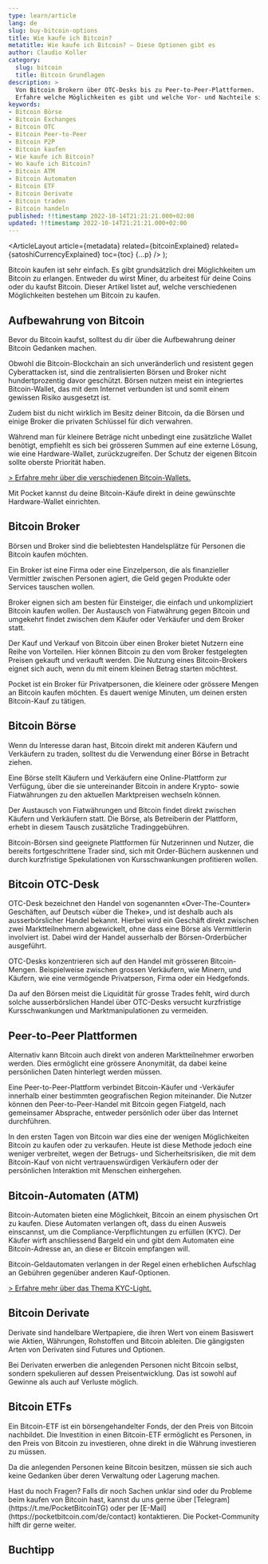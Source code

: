 ```yaml
---
type: learn/article
lang: de
slug: buy-bitcoin-options
title: Wie kaufe ich Bitcoin?
metatitle: Wie kaufe ich Bitcoin? – Diese Optionen gibt es
author: Claudio Koller
category:
  slug: bitcoin
  title: Bitcoin Grundlagen
description: >
  Von Bitcoin Brokern über OTC-Desks bis zu Peer-to-Peer-Plattformen.
  Erfahre welche Möglichkeiten es gibt und welche Vor- und Nachteile sie bieten.
keywords:
- Bitcoin Börse
- Bitcoin Exchanges
- Bitcoin OTC
- Bitcoin Peer-to-Peer
- Bitcoin P2P
- Bitcoin kaufen
- Wie kaufe ich Bitcoin?
- Wo kaufe ich Bitcoin?
- Bitcoin ATM
- Bitcoin Automaten
- Bitcoin ETF
- Bitcoin Derivate
- Bitcoin traden
- Bitcoin handeln
published: !!timestamp 2022-10-14T21:21:21.000+02:00
updated: !!timestamp 2022-10-14T21:21:21.000+02:00
---
```



  <ArticleLayout
    article={metadata}
    related={bitcoinExplained}
    related={satoshiCurrencyExplained}
    toc={toc}
    {...p}
  />
);

Bitcoin kaufen ist sehr einfach. Es gibt grundsätzlich drei Möglichkeiten um Bitcoin zu erlangen. Entweder du wirst Miner, du arbeitest für deine Coins oder du kaufst Bitcoin. Dieser Artikel listet auf, welche verschiedenen Möglichkeiten bestehen um Bitcoin zu kaufen.

## Aufbewahrung von Bitcoin

Bevor du Bitcoin kaufst, solltest du dir über die Aufbewahrung deiner Bitcoin Gedanken machen.

Obwohl die Bitcoin-Blockchain an sich unveränderlich und resistent gegen Cyberattacken ist, sind die zentralisierten Börsen und Broker nicht hundertprozentig davor geschützt. Börsen nutzen meist ein integriertes Bitcoin-Wallet, das mit dem Internet verbunden ist und somit einem gewissen Risiko ausgesetzt ist.

Zudem bist du nicht wirklich im Besitz deiner Bitcoin, da die Börsen und einige Broker die privaten Schlüssel für dich verwahren.

Während man für kleinere Beträge nicht unbedingt eine zusätzliche Wallet benötigt, empfiehlt es sich bei grösseren Summen auf eine externe Lösung, wie eine Hardware-Wallet, zurückzugreifen. Der Schutz der eigenen Bitcoin sollte oberste Priorität haben.

[> Erfahre mehr über die verschiedenen Bitcoin-Wallets.](/learn/bitcoin/bitcoin-wallets-options)

<Callout icon="💾">
  Mit Pocket kannst du deine Bitcoin-Käufe direkt in deine gewünschte Hardware-Wallet einrichten.
</Callout>

## Bitcoin Broker

Börsen und Broker sind die beliebtesten Handelsplätze für Personen die Bitcoin kaufen möchten.

Ein Broker ist eine Firma oder eine Einzelperson, die als finanzieller Vermittler zwischen Personen agiert, die Geld gegen Produkte oder Services tauschen wollen.

Broker eignen sich am besten für Einsteiger, die einfach und unkompliziert Bitcoin kaufen wollen. Der Austausch von Fiatwährung gegen Bitcoin und umgekehrt findet zwischen dem Käufer oder Verkäufer und dem Broker statt.

Der Kauf und Verkauf von Bitcoin über einen Broker bietet Nutzern eine Reihe von Vorteilen. Hier können Bitcoin zu den vom Broker festgelegten Preisen gekauft und verkauft werden. Die Nutzung eines Bitcoin-Brokers eignet sich auch, wenn du mit einem kleinen Betrag starten möchtest.

<Callout icon="💡">
  Pocket ist ein Broker für Privatpersonen, die kleinere oder grössere Mengen an Bitcoin kaufen möchten. Es dauert wenige Minuten, um deinen ersten Bitcoin-Kauf zu tätigen.
</Callout>

## Bitcoin Börse

Wenn du Interesse daran hast, Bitcoin direkt mit anderen Käufern und Verkäufern zu traden, solltest du die Verwendung einer Börse in Betracht ziehen.

Eine Börse stellt Käufern und Verkäufern eine Online-Plattform zur Verfügung, über die sie untereinander Bitcoin in andere Krypto- sowie Fiatwährungen zu den aktuellen Marktpreisen wechseln können.

Der Austausch von Fiatwährungen und Bitcoin findet direkt zwischen Käufern und Verkäufern statt. Die Börse, als Betreiberin der Plattform, erhebt in diesem Tausch zusätzliche Tradinggebühren.

Bitcoin-Börsen sind geeignete Plattformen für Nutzerinnen und Nutzer, die bereits fortgeschrittene Trader sind, sich mit Order-Büchern auskennen und durch kurzfristige Spekulationen von Kursschwankungen profitieren wollen.

## Bitcoin OTC-Desk

OTC-Desk bezeichnet den Handel von sogenannten «Over-The-Counter» Geschäften, auf Deutsch «über die Theke», und ist deshalb auch als ausserbörslicher Handel bekannt. Hierbei wird ein Geschäft direkt zwischen zwei Marktteilnehmern abgewickelt, ohne dass eine Börse als Vermittlerin involviert ist. Dabei wird der Handel ausserhalb der Börsen-Orderbücher ausgeführt.

OTC-Desks konzentrieren sich auf den Handel mit grösseren Bitcoin-Mengen. Beispielweise zwischen grossen Verkäufern, wie Minern, und Käufern, wie eine vermögende Privatperson, Firma oder ein Hedgefonds.

Da auf den Börsen meist die Liquidität für grosse Trades fehlt, wird durch solche ausserbörslichen Handel über OTC-Desks versucht kurzfristige Kursschwankungen und Marktmanipulationen zu vermeiden.

## Peer-to-Peer Plattformen

Alternativ kann Bitcoin auch direkt von anderen Marktteilnehmer erworben werden. Dies ermöglicht eine grössere Anonymität, da dabei keine persönlichen Daten hinterlegt werden müssen.

Eine Peer-to-Peer-Plattform verbindet Bitcoin-Käufer und -Verkäufer innerhalb einer bestimmten geografischen Region miteinander. Die Nutzer können den Peer-to-Peer-Handel mit Bitcoin gegen Fiatgeld, nach gemeinsamer Absprache, entweder persönlich oder über das Internet durchführen.

In den ersten Tagen von Bitcoin war dies eine der wenigen Möglichkeiten Bitcoin zu kaufen oder zu verkaufen. Heute ist diese Methode jedoch eine weniger verbreitet, wegen der Betrugs- und Sicherheitsrisiken, die mit dem Bitcoin-Kauf von nicht vertrauenswürdigen Verkäufern oder der persönlichen Interaktion mit Menschen einhergehen.

## Bitcoin-Automaten (ATM)

Bitcoin-Automaten bieten eine Möglichkeit, Bitcoin an einem physischen Ort zu kaufen. Diese Automaten verlangen oft, dass du einen Ausweis einscannst, um die Compliance-Verpflichtungen zu erfüllen (KYC). Der Käufer wirft anschliessend Bargeld ein und gibt dem Automaten eine Bitcoin-Adresse an, an diese er Bitcoin empfangen will.

Bitcoin-Geldautomaten verlangen in der Regel einen erheblichen Aufschlag an Gebühren gegenüber anderen Kauf-Optionen.

[> Erfahre mehr über das Thema KYC-Light.](/learn/bitcoin/kyc-light-explained)

## Bitcoin Derivate

Derivate sind handelbare Wertpapiere, die ihren Wert von einem Basiswert wie Aktien, Währungen, Rohstoffen und Bitcoin ableiten. Die gängigsten Arten von Derivaten sind Futures und Optionen.

Bei Derivaten erwerben die anlegenden Personen nicht Bitcoin selbst, sondern spekulieren auf dessen Preisentwicklung. Das ist sowohl auf Gewinne als auch auf Verluste möglich.

## Bitcoin ETFs

Ein Bitcoin-ETF ist ein börsengehandelter Fonds, der den Preis von Bitcoin nachbildet. Die Investition in einen Bitcoin-ETF ermöglicht es Personen, in den Preis von Bitcoin zu investieren, ohne direkt in die Währung investieren zu müssen. 

Da die anlegenden Personen keine Bitcoin besitzen, müssen sie sich auch keine Gedanken über deren Verwaltung oder Lagerung machen.

<Callout icon="❓">
Hast du noch Fragen?
Falls dir noch Sachen unklar sind oder du Probleme beim kaufen von Bitcoin hast, kannst du uns gerne über [Telegram](https://t.me/PocketBitcoinTG) oder per [E-Mail](https://pocketbitcoin.com/de/contact) kontaktieren. Die Pocket-Community hilft dir gerne weiter.
</Callout>

## Buchtipp

<Books>
  <Book book={selbstbestimmungDurchMathematik} />
</Books>
